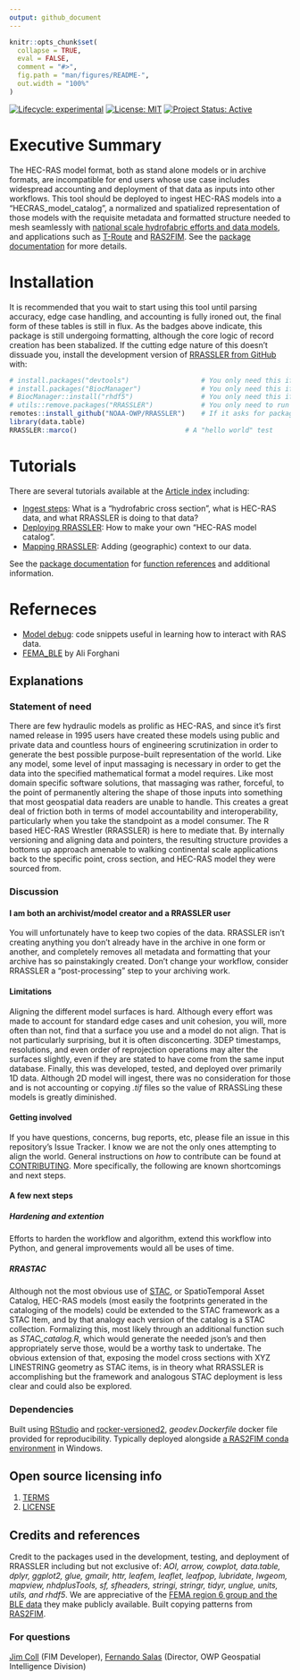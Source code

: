 ```yaml
---
output: github_document
---
```


```r
knitr::opts_chunk$set(
  collapse = TRUE,
  eval = FALSE,
  comment = "#>",
  fig.path = "man/figures/README-",
  out.width = "100%"
)
```

<!-- badges: start -->
[![Lifecycle: experimental](https://img.shields.io/badge/lifecycle-experimental-orange.svg)](https://lifecycle.r-lib.org/articles/stages.html#experimental)
[![License: MIT](https://img.shields.io/badge/License-MIT-yellow.svg)](https://choosealicense.com/licenses/mit/)
[![Project Status: Active](https://www.repostatus.org/badges/latest/active.svg)](https://www.repostatus.org/#active)
<!-- badges: end -->

# Executive Summary

The HEC-RAS model format, both as stand alone models or in archive formats, are incompatible for end users whose use case includes widespread accounting and deployment of that data as inputs into other workflows.  This tool should be deployed to ingest HEC-RAS models into a "HECRAS_model_catalog", a normalized and spatialized representation of those models with the requisite metadata and formatted structure needed to mesh seamlessly with [national scale hydrofabric efforts and data models](https://noaa-owp.github.io/hydrofabric/articles/cs_dm.html), and applications such as [T-Route](https://github.com/NOAA-OWP/t-route) and [RAS2FIM](https://github.com/NOAA-OWP/ras2fim).  See the [package documentation](https://NOAA-OWP.github.io/RRASSLER/) for more details. 

# Installation

It is recommended that you wait to start using this tool until parsing accuracy, edge case handling, and accounting is fully ironed out, the final form of these tables is still in flux.  As the badges above indicate, this package is still undergoing formatting, although the core logic of record creation has been stabalized.  If the cutting edge nature of this doesn't dissuade you, install the development version of [RRASSLER from GitHub](https://github.com/NOAA-OWP/RRASSLER) with:

```r
# install.packages("devtools")    				# You only need this if this is your very first time opening RStudio
# install.packages("BiocManager")				# You only need this if this is your very first time opening RStudio
# BiocManager::install("rhdf5") 				# You only need this if this is your very first time opening RStudio
# utils::remove.packages("RRASSLER")			# You only need to run this if you have a previous install and need to wipe it
remotes::install_github("NOAA-OWP/RRASSLER")	# If it asks for package updates: press 1
library(data.table)
RRASSLER::marco()	                        # A "hello world" test
```

# Tutorials

There are several tutorials available at the [Article index](https://NOAA-OWP.github.io/RRASSLER/docs/articles/index.html) including:

* [Ingest steps](https://NOAA-OWP.github.io/RRASSLER/docs/articles/Ingest-steps.html): What is a "hydrofabric cross section", what is HEC-RAS data, and what RRASSLER is doing to that data?
* [Deploying RRASSLER](https://NOAA-OWP.github.io/RRASSLER/docs/articles/Deploying-RRASSLER.html): How to make your own "HEC-RAS model catalog".
* [Mapping RRASSLER](https://NOAA-OWP.github.io/RRASSLER/docs/articles/Mapping-RRASSLER.html): Adding (geographic) context to our data.

See the [package documentation](https://NOAA-OWP.github.io/RRASSLER/index.html) for [function references](https://NOAA-OWP.github.io/RRASSLER/reference/index.html) and additional information.

# Referneces

* [Model debug](https://NOAA-OWP.github.io/RRASSLER/docs/articles/model-debug.html): code snippets useful in learning how to interact with RAS data.
* [FEMA_BLE](https://github.com/AliForghani/FEMA_BLE) by Ali Forghani

## Explanations

### Statement of need

There are few hydraulic models as prolific as HEC-RAS, and since it's first named release in 1995 users have created these models using public and private data and countless hours of engineering scrutinization in order to generate the best possible purpose-built representation of the world.  Like any model, some level of input massaging is necessary in order to get the data into the specified mathematical format a model requires.  Like most domain specific software solutions, that massaging was rather, forceful, to the point of permanently altering the shape of those inputs into something that most geospatial data readers are unable to handle.  This creates a great deal of friction both in terms of model accountability and interoperability, particularly when you take the standpoint as a model consumer.   The R based HEC-RAS Wrestler (RRASSLER) is here to mediate that.  By internally versioning and aligning data and pointers, the resulting structure provides a bottoms up approach amenable to walking continental scale applications back to the specific point, cross section, and HEC-RAS model they were sourced from.

### Discussion

#### I am both an archivist/model creator and a RRASSLER user
You will unfortunately have to keep two copies of the data.  RRASSLER isn't creating anything you don't already have in the archive in one form or another, and completely removes all metadata and formatting that your archive has so painstakingly created.  Don't change your workflow, consider RRASSLER a "post-processing" step to your archiving work.  

#### Limitations
Aligning the different model surfaces is hard.  Although every effort was made to account for standard edge cases and unit cohesion, you will, more often than not, find that a surface you use and a model do not align.  That is not particularly surprising, but it is often disconcerting.  3DEP timestamps, resolutions, and even order of reprojection operations may alter the surfaces slightly, even if they are stated to have come from the same input database.  Finally, this was developed, tested, and deployed over primarily 1D data.  Although 2D model will ingest, there was no consideration for those and is not accounting or copying _.tif_ files so the value of RRASSLing these models is greatly diminished. 

#### Getting involved
If you have questions, concerns, bug reports, etc, please file an issue in this repository's Issue Tracker.  I know we are not the only ones attempting to align the world.  General instructions on _how_ to contribute can be found at [CONTRIBUTING](CONTRIBUTING.md).  More specifically, the following are known shortcomings and next steps.

#### A few next steps  

##### Hardening and extention  
Efforts to harden the workflow and algorithm, extend this workflow into Python, and general improvements would all be uses of time.  

##### RRASTAC  
Although not the most obvious use of [STAC](https://stacspec.org/en/about/), or SpatioTemporal Asset Catalog, HEC-RAS models (most easily the footprints generated in the cataloging of the models) could be extended to the STAC framework as a STAC Item, and by that analogy each version of the catalog is a STAC collection.  Formalizing this, most likely through an additional function such as _STAC_catalog.R_, which would generate the needed json's and then appropriately serve those, would be a worthy task to undertake.  The obvious extension of that, exposing the model cross sections with XYZ LINESTRING geometry as STAC items, is in theory what RRASSLER is accomplishing but the framework and analogous STAC deployment is less clear and could also be explored.

### Dependencies

Built using [RStudio](https://posit.co/downloads/) and [rocker-versioned2](https://github.com/rocker-org/rocker-versioned2), _geodev.Dockerfile_ docker file provided for reproducibility.  Typically deployed alongside [a RAS2FIM conda environment](https://github.com/NOAA-OWP/ras2fim/blob/dev/doc/INSTALL.md) in Windows.

## Open source licensing info

1. [TERMS](TERMS.md)
2. [LICENSE](LICENSE)

## Credits and references

Credit to the packages used in the development, testing, and deployment of RRASSLER including but not exclusive of: _AOI, arrow, cowplot, data.table, dplyr, ggplot2, glue, gmailr, httr, leafem, leaflet, leafpop, lubridate, lwgeom, mapview, nhdplusTools, sf, sfheaders, stringi, stringr, tidyr, unglue, units, utils, and rhdf5_.  We are appreciative of the [FEMA region 6 group and the BLE data](https://webapps.usgs.gov/infrm/estBFE/) they make publicly available.  Built copying patterns from [RAS2FIM](https://github.com/NOAA-OWP/ras2fim/blob/dev/src/create_shapes_from_hecras.py).

### For questions 

[Jim Coll](james.coll@noaa.gov) (FIM Developer), [Fernando Salas](fernando.salas@noaa.gov) (Director, OWP Geospatial Intelligence Division)
